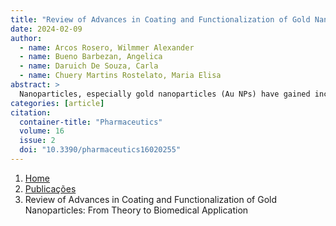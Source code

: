 ```yaml
---
title: "Review of Advances in Coating and Functionalization of Gold Nanoparticles: From Theory to Biomedical Application"
date: 2024-02-09
author:
  - name: Arcos Rosero, Wilmmer Alexander
  - name: Bueno Barbezan, Angelica
  - name: Daruich De Souza, Carla
  - name: Chuery Martins Rostelato, Maria Elisa
abstract: > 
  Nanoparticles, especially gold nanoparticles (Au NPs) have gained increasing interest in biomedical applications. Used for disease prevention, diagnosis and therapies, its significant advantages in therapeutic efficacy and safety have been the main target of interest. Its application in immune system prevention, stability in physiological environments and cell membranes, low toxicity and optimal bioperformances are critical to the success of engineered nanomaterials. Its unique optical properties are great attractors. Recently, several physical and chemical methods for coating these NPs have been widely used. Biomolecules such as DNA, RNA, peptides, antibodies, proteins, carbohydrates and biopolymers, among others, have been widely used in coatings of Au NPs for various biomedical applications, thus increasing their biocompatibility while maintaining their biological functions. This review mainly presents a general and representative view of the different types of coatings and Au NP functionalization using various biomolecules, strategies and functionalization mechanisms.
categories: [article]
citation: 
  container-title: "Pharmaceutics"
  volume: 16
  issue: 2
  doi: "10.3390/pharmaceutics16020255"
---
```


```{=html}
<nav aria-label="breadcrumb">
  <ol class="breadcrumb">
    <li class="breadcrumb-item"><a href="../../index.html">Home</a></li>
    <li class="breadcrumb-item"><a href="../index.html">Publicações</a></li>
    <li class="breadcrumb-item active" aria-current="page">Review of Advances in Coating and Functionalization of Gold Nanoparticles: From Theory to Biomedical Application</li>
  </ol>
</nav>
```
